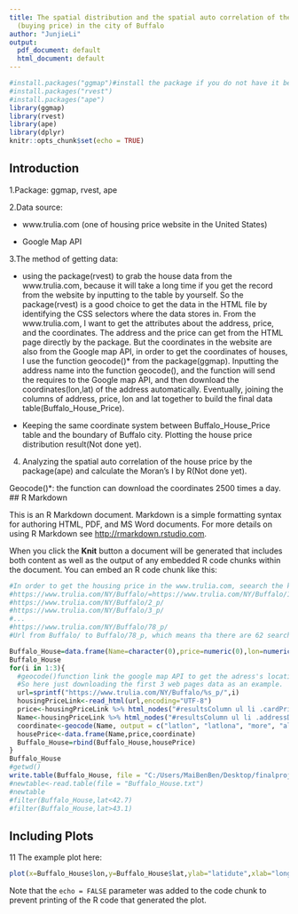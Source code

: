 ```yaml
---
title: The spatial distribution and the spatial auto correlation of the house price
  (buying price) in the city of Buffalo
author: "JunjieLi"
output:
  pdf_document: default
  html_document: default
---
```


```r
#install.packages("ggmap")#install the package if you do not have it before.
#install.packages("rvest") 
#install.packages("ape")
library(ggmap)
library(rvest)
library(ape)
library(dplyr)
knitr::opts_chunk$set(echo = TRUE)
```

## Introduction
1.Package: ggmap, rvest, ape

2.Data source: 

  * www.trulia.com (one of housing price website in the United States)

  * Google Map API 

3.The method of getting data: 

  * using the package(rvest) to grab the house data from the www.trulia.com, because it will take a long time if you get the record from the website by inputting to the table by yourself. So the package(rvest) is a good choice to get the data in the HTML file by identifying the CSS selectors where the data stores in. From the www.trulia.com, I want to get the attributes about the address, price, and the coordinates. The address and the price can get from the HTML page directly by the package. But the coordinates in the website are also from the Google map API, in order to get the coordinates of houses, I use the function geocode()* from the package(ggmap). Inputting the address name into the function geocode(), and the function will send the requires to the Google map API, and then download the coordinates(lon,lat) of the address automatically. Eventually, joining the columns of address, price, lon and lat together to build the final data table(Buffalo_House_Price).

  * Keeping the same coordinate system between Buffalo_House_Price table and the boundary of Buffalo city. Plotting the house price distribution result(Not done yet).

4. Analyzing the spatial auto correlation of the house price by the package(ape) and calculate the Moran’s I by R(Not done yet).

Geocode()*: the function can download the coordinates 2500 times a day.
## R Markdown

This is an R Markdown document. Markdown is a simple formatting syntax for authoring HTML, PDF, and MS Word documents. For more details on using R Markdown see <http://rmarkdown.rstudio.com>.

When you click the **Knit** button a document will be generated that includes both content as well as the output of any embedded R code chunks within the document. You can embed an R code chunk like this:

```r
#In order to get the housing price in the www.trulia.com, seearch the key word "buffalo", then get the urls below:
#https://www.trulia.com/NY/Buffalo/=https://www.trulia.com/NY/Buffalo/1_p/
#https://www.trulia.com/NY/Buffalo/2_p/
#https://www.trulia.com/NY/Buffalo/3_p/
#...
#https://www.trulia.com/NY/Buffalo/78_p/
#Url from Buffalo/ to Buffalo/78_p, which means tha there are 62 searching result pages for the housing price in the buffalo. 

Buffalo_House=data.frame(Name=character(0),price=numeric(0),lon=numeric(0),lat=numeric(0))
Buffalo_House
for(i in 1:3){ 
  #geocode()function link the google map API to get the adress's location, but it just can get nearly 2500 location a time.
  #So here just downloading the first 3 web pages data as an example.
  url=sprintf("https://www.trulia.com/NY/Buffalo/%s_p/",i)
  housingPriceLink<-read_html(url,encoding="UTF-8")
  price<-housingPriceLink %>% html_nodes("#resultsColumn ul li .cardPrice") %>% html_text()#"#resultsColumn ul li .cardPrice"is the CSS selectors in the HTML page.
  Name<-housingPriceLink %>% html_nodes("#resultsColumn ul li .addressDetail") %>% html_text()
  coordinate<-geocode(Name, output = c("latlon", "latlona", "more", "all"),source = c("google", "dsk"), messaging = FALSE)
  housePrice<-data.frame(Name,price,coordinate)
  Buffalo_House=rbind(Buffalo_House,housePrice)
}
Buffalo_House
#getwd() 
write.table(Buffalo_House, file = "C:/Users/MaiBenBen/Desktop/finalproject1/Buffalo_House_example.txt")#the total data table can see in the UBlearns.  
#newtable<-read.table(file = "Buffalo_House.txt")
#newtable
#filter(Buffalo_House,lat<42.7)
#filter(Buffalo_House,lat>43.1)
```

## Including Plots
11
The example plot here:

```r
plot(x=Buffalo_House$lon,y=Buffalo_House$lat,ylab="latidute",xlab="longtiude",ylim=c(42.7,43.1),xlim=c(-78.7,-78.95))
```

Note that the `echo = FALSE` parameter was added to the code chunk to prevent printing of the R code that generated the plot.
